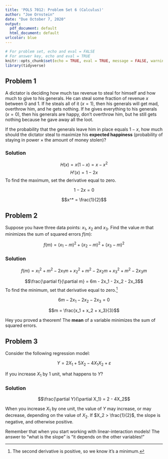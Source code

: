 ```yaml
---
title: 'POLS 7012: Problem Set 6 (Calculus)'
author: "Joe Ornstein"
date: "Due October 7, 2020"
output:
  pdf_document: default
  html_document: default
urlcolor: blue
---
```


```r
# For problem set, echo and eval = FALSE
# For answer key, echo and eval = TRUE
knitr::opts_chunk$set(echo = TRUE, eval = TRUE, message = FALSE, warning = FALSE)
library(tidyverse)
```

## Problem 1

A dictator is deciding how much tax revenue to steal for himself and how much to give to his generals. He can steal some fraction of revenue $x$ between 0 and 1. If he steals all of it ($x=1$), then his generals will get mad, overthrow him, and he gets nothing. If he gives everything to his generals ($x=0$), then his generals are happy, don't overthrow him, but he still gets nothing because he gave away all the loot. 

If the probability that the generals leave him in place equals $1-x$, how much should the dictator steal to maximize his **expected happiness** (probability of staying in power $\times$ the amount of money stolen)? 

### Solution

$$H(x) = x(1-x) = x - x^2$$
$$H'(x) = 1 - 2x$$
To find the maximum, set the derivative equal to zero.

$$1-2x = 0$$

$$x^* = \frac{1}{2}$$

## Problem 2

Suppose you have three data points: $x_1$, $x_2$ and $x_3$. Find the value $m$ that minimizes the sum of squared errors $f(m)$:

$$f(m) = (x_1 - m)^2 + (x_2 - m)^2 + (x_3 - m)^2$$

### Solution

$$f(m) = x_1^2 + m^2 - 2x_1m + x_2^2 + m^2 - 2x_2m + x_3^2 + m^2 - 2x_3m$$

$$\frac{\partial f}{\partial m} = 6m - 2x_1 - 2x_2 - 2x_3$$
To find the minimum, set that derivative equal to zero.^[The second derivative is positive, so we know it's a minimum.]

$$6m - 2x_1 - 2x_2 - 2x_3 = 0$$

$$m = \frac{x_1 + x_2 + x_3}{3}$$

Hey you proved a theorem! The **mean** of a variable minimizes the sum of squared errors.

## Problem 3

Consider the following regression model:

$$Y = 2X_1 + 5X_2 - 4X_1X_2 + \varepsilon$$

If you increase $X_1$ by $1$ unit, what happens to $Y$?

### Solution

$$\frac{\partial Y}{\partial X_1} = 2 - 4X_2$$

When you increase $X_1$ by one unit, the value of $Y$ may increase, or may decrease, depending on the value of $X_2$. If $X_2 > \frac{1}{2}$, the slope is negative, and otherwise positive.

Remember that when you start working with linear-interaction models! The answer to "what is the slope" is "it depends on the other variables!"